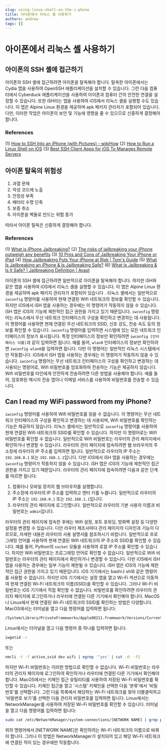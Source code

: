 ```yaml
---
slug: using-linux-shell-on-the-i-phone
title: 아이폰에서 리눅스 셸 사용하기
authors: andrew
tags: []
---
```


# 아이폰에서 리눅스 셸 사용하기

## 아이폰의 SSH 셸에 접근하기

아이폰의 SSH 셸에 접근하려면 아이폰을 탈옥해야 합니다. 탈옥한 아이폰에서는 Cydia 앱을 사용하여 OpenSSH 애플리케이션을 설치할 수 있습니다. 그런 다음 컴퓨터에서 Cyberduck 애플리케이션을 사용하여 아이폰과 컴퓨터 간의 안전한 연결을 설정할 수 있습니다.
또한 iSH라는 앱을 사용하여 iOS에서 리눅스 셸을 실행할 수도 있습니다. 이 앱은 Alpine Linux 환경을 제공하며 apk 패키지 관리자가 포함되어 있습니다.
다만, 이러한 작업은 아이폰의 보안 및 기능에 영향을 줄 수 있으므로 신중하게 결정해야 합니다.

### References

(1) [How to SSH Into an iPhone (with Pictures) - wikiHow](https://www.wikihow.com/SSH-Into-an-iPhone)
(2) [How to Run a Linux Shell on iOS](https://www.howtogeek.com/devops/how-to-run-a-linux-shell-on-ios/)
(3) [Best SSH Client Apps for iOS To Manages Remote Servers](https://techwiser.com/best-ssh-client-ios/)

## 아이폰 탈옥의 위험성

1. 과열 문제
2. 악성 코드에 노출
3. 안정성 부족
4. 배터리 수명 단축
5. 보증 취소
6. 아이폰을 벽돌로 만드는 위험 증가

따라서 아이폰 탈옥은 신중하게 결정해야 합니다.

### References

(1) [What is iPhone Jailbreaking?](https://www.malwarebytes.com/iphone-jailbreaking)
(2) [The risks of jailbreaking your iPhone outweigh any benefits](https://www.imore.com/risks-jailbreaking-your-iphone-outweigh-any-benefits)
(3) [10 Pros and Cons of Jailbreaking Your iPhone or iPad](https://www.tomsguide.com/us/pictures-story/537-jailbreaking-iphone-pros-cons.html)
(4) [How Jailbreaking Puts Your iPhone at Risk | Tom's Guide](https://www.tomsguide.com/us/iphone-jailbreak-risks,news-18850.html)
(5) [What Is Jailbreaking an iPhone & Is Jailbreaking Safe?](https://sectigostore.com/blog/what-is-jailbreaking-an-iphone-is-jailbreaking-safe/)
(6) [What Is Jailbreaking & Is It Safe? | Jailbreaking Definition | Avast](https://www.avast.com/c-jailbreaking)

아이폰의 SSH 셸에 접근하려면 일반적으로 아이폰을 탈옥해야 합니다. 하지만 iSH와 같은 앱을 사용하여 iOS에서 리눅스 셸을 실행할 수 있습니다. 이 앱은 Alpine Linux 환경을 제공하며 apk 패키지 관리자가 포함되어 있습니다 .
리눅스 셸에서는 일반적으로 `iwconfig` 명령어를 사용하여 현재 연결된 Wifi 네트워크의 정보를 확인할 수 있습니다. 하지만 iOS에서 iSH 앱을 사용하는 경우에는 이 명령어가 작동하지 않을 수 있습니다. iSH 앱은 iOS의 기능에 제한적인 접근 권한을 가지고 있기 때문입니다.
`iwconfig` 명령어는 리눅스에서 무선 네트워크 인터페이스의 구성을 확인하고 변경하는 데 사용됩니다. 이 명령어를 사용하면 현재 연결된 무선 네트워크의 SSID, 신호 강도, 전송 속도 등의 정보를 확인할 수 있습니다.
`iwconfig` 명령어를 입력하면 시스템에 있는 모든 네트워크 인터페이스의 정보가 표시됩니다. 특정 인터페이스의 정보만 확인하려면 `iwconfig [인터페이스 이름]`과 같이 입력하면 됩니다.
예를 들어, `wlan0` 인터페이스의 정보만 확인하려면 `iwconfig wlan0`을 입력하면 됩니다.
다만 이 명령어는 일반적인 리눅스 시스템에서만 작동합니다. iOS에서 iSH 앱을 사용하는 경우에는 이 명령어가 작동하지 않을 수 있습니다.
`iwconfig` 명령어는 무선 네트워크 인터페이스의 구성을 확인하고 변경하는 데 사용되는 명령어로, Wifi 비밀번호를 암호화하여 전송하는 기능은 제공하지 않습니다.
Wifi 비밀번호를 타인에게 안전하게 전송하려면 다른 방법을 사용해야 합니다. 예를 들어, 암호화된 메시지 전송 앱이나 이메일 서비스를 사용하여 비밀번호를 전송할 수 있습니다.

## Can I read my WiFi password from my iPhone?

`iwconfig` 명령어를 사용하여 Wifi 비밀번호를 읽을 수 없습니다. 이 명령어는 무선 네트워크 인터페이스의 구성을 확인하고 변경하는 데 사용되며, Wifi 비밀번호를 확인하는 기능은 제공하지 않습니다.
리눅스 셸에서는 일반적으로 `iwconfig` 명령어를 사용하여 현재 연결된 Wifi 네트워크의 SSID를 확인할 수 있습니다. 하지만 이 명령어로는 Wifi 비밀번호를 확인할 수 없습니다.
일반적으로 Wifi 비밀번호는 라우터의 관리 페이지에서 확인하거나 변경할 수 있습니다. 라우터의 관리 페이지에 접속하려면 웹 브라우저의 주소창에 라우터의 IP 주소를 입력하면 됩니다. 일반적으로 라우터의 IP 주소는 `192.168.0.1` 또는 `192.168.1.1`입니다.
다만 iOS에서 iSH 앱을 사용하는 경우에는 `iwconfig` 명령어가 작동하지 않을 수 있습니다. iSH 앱은 iOS의 기능에 제한적인 접근 권한을 가지고 있기 때문입니다.
라우터의 관리 페이지에 접속하려면 다음과 같은 단계를 따르면 됩니다:

1. 컴퓨터나 모바일 장치의 웹 브라우저를 실행합니다.
2. 주소창에 라우터의 IP 주소를 입력하고 엔터 키를 누릅니다. 일반적으로 라우터의 IP 주소는 `192.168.0.1` 또는 `192.168.1.1`입니다.
3. 라우터의 관리 페이지에 로그인합니다. 일반적으로 라우터의 기본 사용자 이름과 비밀번호는 `admin`입니다.

라우터의 관리 페이지에 접속한 후에는 Wifi 설정, 포트 포워딩, 방화벽 설정 등 다양한 설정을 변경할 수 있습니다.
다만 라우터 제조사마다 관리 페이지의 디자인과 기능이 다르므로, 자세한 내용은 라우터의 사용 설명서를 참조하시기 바랍니다.
일반적으로 프로그래밍 언어를 사용하여 현재 연결된 Wifi 네트워크의 IP 주소와 SSID를 확인할 수 있습니다. 예를 들어, Python의 `socket` 모듈을 사용하여 로컬 IP 주소를 확인할 수 있습니다.
하지만 Wifi 비밀번호는 프로그래밍 언어로 확인할 수 없습니다. 일반적으로 Wifi 비밀번호는 라우터의 관리 페이지에서 확인하거나 변경할 수 있습니다.
다만 iOS에서 iSH 앱을 사용하는 경우에는 일부 기능이 제한될 수 있습니다. iSH 앱은 iOS의 기능에 제한적인 접근 권한을 가지고 있기 때문입니다.
iOS 기기에서는 bash나 sh와 같은 명령어를 사용할 수 없습니다. 하지만 iOS 기기에서는 설정 앱을 열고 Wi-Fi 섹션으로 이동하여 현재 연결된 Wi-Fi 네트워크의 이름(SSID)을 확인할 수 있습니다. 그러나 Wi-Fi 비밀번호는 iOS 기기에서 직접 확인할 수 없습니다. 비밀번호를 확인하려면 라우터의 관리자 페이지에 로그인하거나 라우터에 연결된 다른 기기에서 확인해야 합니다.
MacOS나 Linux에서 현재 연결된 Wi-Fi 네트워크의 SSID를 확인하는 방법은 다양합니다. MacOS에서는 터미널을 열고 다음 명령어를 입력하면 됩니다:

```sh
/System/Library/PrivateFrameworks/Apple80211.framework/Versions/Current/Resources/airport -I | awk '/ SSID/ {print substr($0, index($0, $2))}'
```

Linux에서는 터미널을 열고 다음 명령어 중 하나를 입력하면 됩니다:

```sh
iwgetid -r
```

또는

```sh
nmcli -t -f active,ssid dev wifi | egrep '^yes' | cut -d: -f2
```

하지만 Wi-Fi 비밀번호는 이러한 방법으로 확인할 수 없습니다. Wi-Fi 비밀번호는 라우터의 관리자 페이지에 로그인하여 확인하거나 라우터에 연결된 다른 기기에서 확인해야 합니다.
MacOS에서는 키체인 접근 유틸리티를 사용하여 저장된 Wi-Fi 비밀번호를 확인할 수 있습니다. 키체인 접근을 열고 '시스템' 키체인을 선택한 다음 '분류'에서 '비밀번호'를 선택합니다. 그런 다음 목록에서 해당하는 Wi-Fi 네트워크를 찾아 더블클릭하고 '비밀번호 보기'를 선택한 다음 관리자 비밀번호를 입력하면 됩니다.
Linux에서는 NetworkManager를 사용하여 저장된 Wi-Fi 비밀번호를 확인할 수 있습니다. 터미널을 열고 다음 명령어를 입력하면 됩니다:

```sh
sudo cat /etc/NetworkManager/system-connections/[NETWORK NAME] | grep psk=
```

위의 명령어에서 \[NETWORK NAME]은 확인하려는 Wi-Fi 네트워크의 이름으로 바꿔야 합니다. 그러나 이 방법은 NetworkManager가 설치되어 있고 해당 Wi-Fi 네트워크에 연결된 적이 있는 경우에만 작동합니다.
